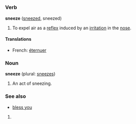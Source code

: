 =={{en}}==
===Verb===
'''sneeze''' ([[sneezed]], sneezed)
#To expel air as a [[reflex]] induced by an [[irritation]] in the [[nose]].
====Translations====
*French: [[éternuer]]

===Noun===
'''sneeze''' (plural: [[sneezes]])
#An act of sneezing.
===See also===
*[[bless you]]
#{{stub}}